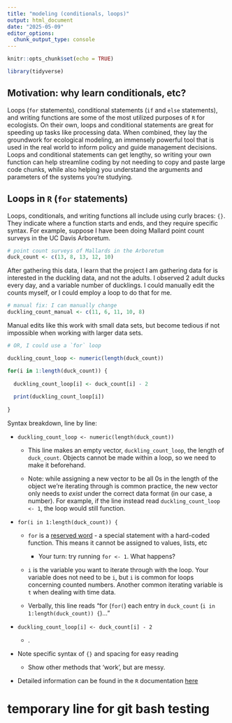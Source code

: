 ```yaml
---
title: "modeling (conditionals, loops)"
output: html_document
date: "2025-05-09"
editor_options: 
  chunk_output_type: console
---
```


```r
knitr::opts_chunk$set(echo = TRUE)

library(tidyverse)
```

## Motivation: why learn conditionals, etc?

Loops (`for` statements), conditional statements (`if` and `else` statements), and writing functions are some of the most utilized purposes of `R` for ecologists. On their own, loops and conditional statements are great for speeding up tasks like processing data. When combined, they lay the groundwork for ecological modeling, an immensely powerful tool that is used in the real world to inform policy and guide management decisions. Loops and conditional statements can get lengthy, so writing your own function can help streamline coding by not needing to copy and paste large code chunks, while also helping you understand the arguments and parameters of the systems you're studying.

## Loops in `R` (`for` statements)

Loops, conditionals, and writing functions all include using curly braces: `{}`. They indicate where a function starts and ends, and they require specific syntax. For example, suppose I have been doing Mallard point count surveys in the UC Davis Arboretum.

```r
# point count surveys of Mallards in the Arboretum
duck_count <- c(13, 8, 13, 12, 10)
```

After gathering this data, I learn that the project I am gathering data for is interested in the duckling data, and not the adults. I observed 2 adult ducks every day, and a variable number of ducklings. I could manually edit the counts myself, or I could employ a loop to do that for me.

```r
# manual fix: I can manually change 
duckling_count_manual <- c(11, 6, 11, 10, 8)
```

Manual edits like this work with small data sets, but become tedious if not impossible when working with larger data sets.

```r
# OR, I could use a `for` loop

duckling_count_loop <- numeric(length(duck_count))

for(i in 1:length(duck_count)) {
  
  duckling_count_loop[i] <- duck_count[i] - 2
  
  print(duckling_count_loop[i])
  
}
```

Syntax breakdown, line by line:

-   `duckling_count_loop <- numeric(length(duck_count))`
    
    -   This line makes an empty vector, `duckling_count_loop`, the length of `duck_count`. Objects cannot be made within a loop, so we need to make it beforehand.
    
    -   Note: while assigning a new vector to be all 0s in the length of the object we're iterating through is common practice, the new vector only needs to *exist* under the correct data format (in our case, a number). For example, if the line instead read `duckling_count_loop <- 1`, the loop would still function.

-   `for(i in 1:length(duck_count)) {`

    -   `for` is a [reserved word](https://stat.ethz.ch/R-manual/R-devel/library/base/html/Reserved.html) - a special statement with a hard-coded function. This means it cannot be assigned to values, lists, etc

        -   Your turn: try running `for <- 1`. What happens?

    -   `i` is the variable you want to iterate through with the loop. Your variable does not need to be `i`, but `i` is common for loops concerning counted numbers. Another common iterating variable is `t` when dealing with time data.

    -   Verbally, this line reads "for (`for(`) each entry in `duck_count` (`i in 1:length(duck_count)) {`)..."

-   `duckling_count_loop[i] <- duck_count[i] - 2`

    -   .

-   Note specific syntax of `{}` and spacing for easy reading

    -   Show other methods that 'work', but are messy.

-   Detailed information can be found in the `R` documentation [here](https://stat.ethz.ch/R-manual/R-devel/library/base/html/Control.html)


# temporary line for git bash testing
